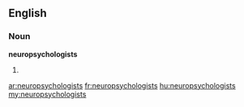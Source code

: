 ==English==

===Noun===
'''neuropsychologists'''

# {{plural of|[[neuropsychologist]]}}

[[ar:neuropsychologists]]
[[fr:neuropsychologists]]
[[hu:neuropsychologists]]
[[my:neuropsychologists]]